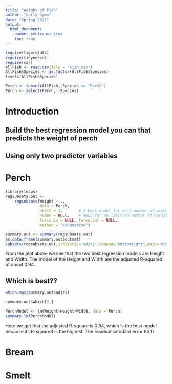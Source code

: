 ```yaml
---
title: "Weight of Fish"
author: "Carly Syms"
date: "Spring 2021"
output: 
  html_document:
    number_sections: true
    toc: true
---
```



```r
require(tigerstats)
require(tidyverse)
require(car)
AllFish <- read.csv(file = "Fish.csv")
AllFish$Species <- as.factor(AllFish$Species)
levels(AllFish$Species)
```

```r
Perch <- subset(AllFish, Species == "Perch")
Perch <- select(Perch, -Species)
```


# Introduction

<!--In this section you explain what you are trying to show.  Where did the data come from?  What is the research or other question you are trying to answer?!-->

## Build the best regression model you can that predicts the weight of perch
## Using only two predictor variables  


# Perch

```r
library(leaps)
regsubsets.out <-
    regsubsets(Weight ~ .,
               data = Perch,
               nbest = 1,       # 1 best model for each number of predictors
               nvmax = NULL,    # NULL for no limit on number of variables
               force.in = NULL, force.out = NULL,
               method = "exhaustive")

summary.out <- summary(regsubsets.out)
as.data.frame(summary.out$outmat)
subsets(regsubsets.out,statistic="adjr2",legend="bottomright",main="Adjusted R^2")
```
  
From the plot above we see that the two best regression models are Height and Width. The model of the Height and Width are the adjusted R-squared of about 0.94.
  
## Which is best??  

```r
which.max(summary.out$adjr2)
```
```r
summary.out$which[2,]
```

```r
PerchModel <- lm(Weight~Height+Width, data = Perch)
summary.lm(PerchModel)
```

Here we get that the adjusted R-square is 0.94, which is the best model because its R-squared is the highest. The residual satndard error 85.17

# Bream

# Smelt

